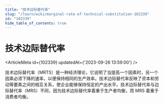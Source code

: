 ```yaml
---
title: "技术边际替代率"
slug: "/learn/wiki/marginal-rate-of-technical-substitution-102339"
id: "102339"
hide_table_of_contents: true
---
```



# 技术边际替代率

<ArticleMeta id={102339} updatedAt={'2023-09-26 13:59:00'} />
<div className='border-solid border-b border-t-0 my-4 border-[var(--ifm-color-gray-300)]' />

技术边际替代率（MRTS）是一种经济理论，它说明了当提高一个因素时，另一个因素必须下降的速率，以便保持相同的生产效率。技术边际替代率反映了资本和劳动等要素之间的相互关系，使企业能够保持恒定的产出水平。技术边际替代率与边际替代率（MRS）不同，因为技术边际替代率着重于生产者均衡，而 MRS 着重于消费者均衡。
